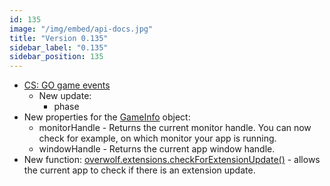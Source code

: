 ```yaml
---
id: 135
image: "/img/embed/api-docs.jpg"
title: "Version 0.135"
sidebar_label: "0.135"
sidebar_position: 135
---
```


* [CS: GO game events](/api/games/events/counter-strike-global-offensive#docsNav)
  * New update:
    * phase
* New properties for the [GameInfo](/api/games#gameinfo-object) object:
  * monitorHandle - Returns the current monitor handle. You can now check for example, on which monitor your app is running.
  * windowHandle - Returns the current app window handle.
* New function: [overwolf.extensions.checkForExtensionUpdate()](/api/extensions#checkforextensionupdatecallback) -  allows the current app to check if there is an extension update.


